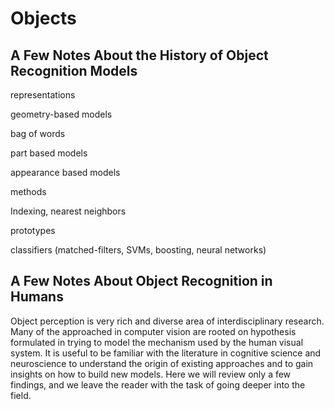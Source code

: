 # Objects

## A Few Notes About the History of Object Recognition Models

representations

geometry-based models

bag of words

part based models

appearance based models

methods

Indexing, nearest neighbors

prototypes

classifiers (matched-filters, SVMs, boosting, neural networks)

## A Few Notes About Object Recognition in Humans

Object perception is very rich and diverse area of interdisciplinary
research. Many of the approached in computer vision are rooted on
hypothesis formulated in trying to model the mechanism used by the human
visual system. It is useful to be familiar with the literature in
cognitive science and neuroscience to understand the origin of existing
approaches and to gain insights on how to build new models. Here we will
review only a few findings, and we leave the reader with the task of
going deeper into the field.
